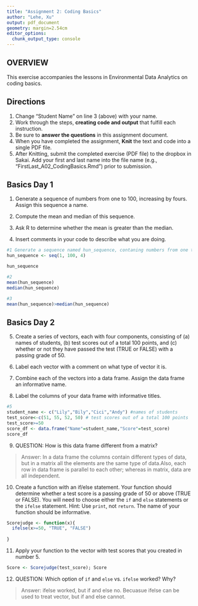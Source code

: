```yaml
---
title: "Assignment 2: Coding Basics"
author: "Lehe, Xu"
output: pdf_document
geometry: margin=2.54cm
editor_options: 
  chunk_output_type: console
---
```


## OVERVIEW

This exercise accompanies the lessons in Environmental Data Analytics on coding basics. 

## Directions
1. Change "Student Name" on line 3 (above) with your name.
2. Work through the steps, **creating code and output** that fulfill each instruction.
3. Be sure to **answer the questions** in this assignment document.
4. When you have completed the assignment, **Knit** the text and code into a single PDF file.
5. After Knitting, submit the completed exercise (PDF file) to the dropbox in Sakai. Add your first and last name into the file name (e.g., "FirstLast_A02_CodingBasics.Rmd") prior to submission.



## Basics Day 1

1. Generate a sequence of numbers from one to 100, increasing by fours. Assign this sequence a name. 

2. Compute the mean and median of this sequence. 

3. Ask R to determine whether the mean is greater than the median. 

4. Insert comments in your code to describe what you are doing.

```r
#1 Generate a sequence named hun_sequence, contaning numbers from one to 100, increasing by fours. 
hun_sequence <- seq(1, 100, 4)

hun_sequence

#2
mean(hun_sequence)
median(hun_sequence)

#3
mean(hun_sequence)>median(hun_sequence)

```

## Basics Day 2

5. Create a series of vectors, each with four components, consisting of (a) names of students, (b) test scores out of a total 100 points, and (c) whether or not they have passed the test (TRUE or FALSE) with a passing grade of 50.

6. Label each vector with a comment on what type of vector it is.

7. Combine each of the vectors into a data frame. Assign the data frame an informative name.

8. Label the columns of your data frame with informative titles.

```r
#5 
student_name <- c("Lily","Bily","Cici","Andy") #names of students
test_score<-c(51, 55, 52, 50) # test scores out of a total 100 points
test_score>=50
score_df <- data.frame("Name"=student_name,"Score"=test_score)
score_df
```

9. QUESTION: How is this data frame different from a matrix?

> Answer:  In a data frame the columns contain different types of data, but in a matrix all the elements are the same type of data.Also, each row in data frame is parallel to each other; whereas in matrix, data are all independent.

10. Create a function with an if/else statement. Your function should determine whether a test score is a passing grade of 50 or above (TRUE or FALSE). You will need to choose either the `if` and `else` statements or the `ifelse` statement. Hint: Use `print`, not `return`. The name of your function should be informative.
```r
Scorejudge <- function(x){
  ifelse(x>=50, "TRUE", "FALSE") 
  
}

```

11. Apply your function to the vector with test scores that you created in number 5. 

```r
Score <- Scorejudge(test_score); Score
```

12. QUESTION: Which option of `if` and `else` vs. `ifelse` worked? Why?

> Answer: ifelse worked, but if and else no. Becuasue ifelse can be used to treat vector, but if and else cannot. 
